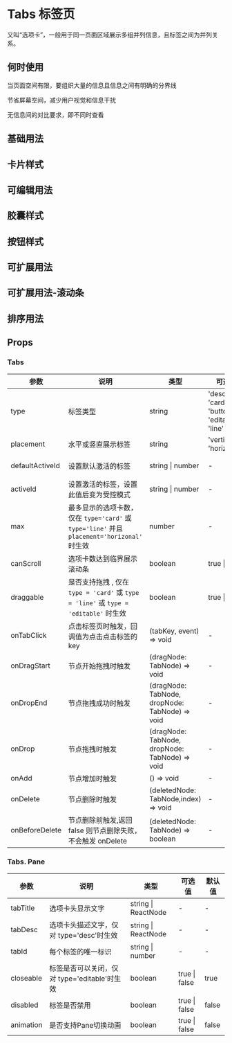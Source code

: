 # Tabs 标签页

又叫“选项卡”，一般用于同一页面区域展示多组并列信息，且标签之间为并列关系。

## 何时使用

当页面空间有限，要组织大量的信息且信息之间有明确的分界线

节省屏幕空间，减少用户视觉和信息干扰

无信息间的对比要求，即不同时查看

## 基础用法


<DemoDefault />

## 卡片样式


<DemoBasic />

## 可编辑用法


<DemoEditable />


## 胶囊样式


<DemoCapsule />

## 按钮样式


<DemoButton />

## 可扩展用法


<DemoCollapse />

## 可扩展用法-滚动条


<DemoOverSrcoll />

## 排序用法


<DemoDraggable/>

## Props

### Tabs

| 参数            | 说明                                                                                                                        | 类型                            | 可选值                                     | 默认值       |
| --------------- | --------------------------------------------------------------------------------------------------------------------------- | ------------------------------- | ------------------------------------------ | ------------ |
| type            | 标签类型                                                                                                                    | string                          | 'desc' \| 'card' \| 'button' \| 'editable' \| 'line' | 'card'  
| placement       | 水平或竖直展示标签                                                                                                            | string                          | 'vertical' \| 'horizontal'                 | 'horizontal' |
| defaultActiveId | 设置默认激活的标签                                                                                                            | string \| number                | -                                          | 第一个选项卡 |
| activeId        | 设置激活的标签，设置此值后变为受控模式                                                                                           | string \| number               | -                                          | -            |
| max             | 最多显示的选项卡数，仅在 `type='card'` 或 `type='line'` 并且 `placement='horizonal'` 时生效                                      | number                          | -                                          | 6            |
| canScroll      | 选项卡数达到临界展示滚动条                                                                                                      |  boolean                        | true \| false       | false |
| draggable       | 是否支持拖拽 , 仅在 `type = 'card'` 或 `type = 'line'` 或 `type = 'editable'` 时生效                                           | boolean                          | true \| false       | false |
| onTabClick      | 点击标签页时触发，回调值为点击点击标签的 key                                                                                     | (tabKey, event) => void         | -                                          | -            |
| onDragStart     | 节点开始拖拽时触发                                                                                                           | (dragNode: TabNode) => void | - | -            |
| onDropEnd       | 节点拖拽成功时触发                                                                                                           | (dragNode: TabNode, dropNode: TabNode) => void| -| -|
| onDrop          | 节点拖拽时触发                                                                                                              | (dragNode: TabNode, dropNode: TabNode) => void| -| -            |
| onAdd          | 节点增加时触发                                                                                                              | () => void| -| -            |
| onDelete        | 节点删除时触发                                                                                                              | (deletedNode: TabNode,index) => void| -| -            |
| onBeforeDelete   | 节点删除前触发,返回 false 则节点删除失败，不会触发 onDelete                                                                     | (deletedNode: TabNode) => boolean | -| -            |

### Tabs. Pane

| 参数      | 说明                                         | 类型                | 可选值        | 默认值 |
| --------- | -------------------------------------------- | ------------------- | ------------- | ------ |
| tabTitle  | 选项卡头显示文字                             | string \| ReactNode | -             | -      |
| tabDesc   | 选项卡头描述文字，仅对 type='desc'时生效     | string \| ReactNode | -             | -      |
| tabId     | 每个标签的唯一标识                           | string \| number    | -             | -      |
| closeable | 标签是否可以关闭，仅对 type='editable'时生效 | boolean             | true \| false | true   |
| disabled | 标签是否禁用 | boolean             | true \| false | false   |
| animation | 是否支持Pane切换动画           | boolean                          | true \| false       |false
